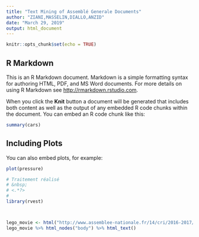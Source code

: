 ```yaml
---
title: "Text Mining of Assemblé Generale Documents"
author: "ZIANI,MASSELIN,DIALLO,ANZID"
date: "March 29, 2019"
output: html_document
---
```


```r
knitr::opts_chunk$set(echo = TRUE)
```

## R Markdown

This is an R Markdown document. Markdown is a simple formatting syntax for authoring HTML, PDF, and MS Word documents. For more details on using R Markdown see <http://rmarkdown.rstudio.com>.

When you click the **Knit** button a document will be generated that includes both content as well as the output of any embedded R code chunks within the document. You can embed an R code chunk like this:

```r
summary(cars)
```

## Including Plots

You can also embed plots, for example:

```r
plot(pressure)
```


```r

# Traitement réalisé
# &nbsp;
# <.*?>
# 
library(rvest)



lego_movie <- html("http://www.assemblee-nationale.fr/14/cri/2016-2017/20170123.asp")
lego_movie %>% html_nodes("body") %>% html_text()
```



